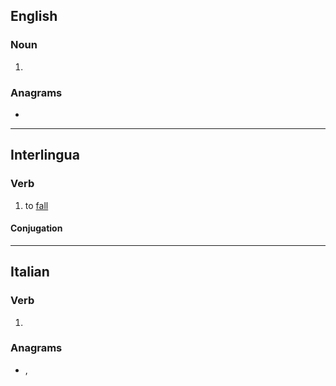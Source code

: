 {{also|càder|çadër}}
==English==

===Noun===
{{en-noun}}

# {{alternative form of|en|cadre}}

{{Webster 1913}}

===Anagrams===
* {{anagrams|en|a=acder|Cedar|Cerda|Cerdà|Dacre|acred|arced|cadre|cared|cedar|decar|e-card|ecard|raced}}

----

==Interlingua==

===Verb===
{{ia-verb|er}}

# to [[fall]]

====Conjugation====
{{ia-conj|cad|er|intr=yes}}

----

==Italian==

===Verb===
{{head|it|verb}}

# {{apocopic form of|it|cadere}}

===Anagrams===
* {{l|it|cedra}}, {{l|it|creda}}